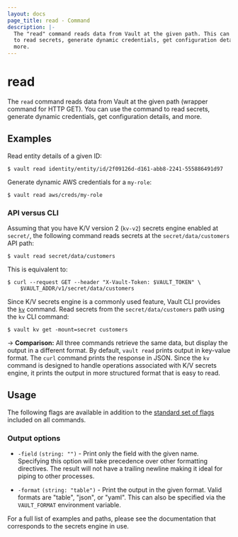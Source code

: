 ```yaml
---
layout: docs
page_title: read - Command
description: |-
  The "read" command reads data from Vault at the given path. This can be used
  to read secrets, generate dynamic credentials, get configuration details, and
  more.
---
```


# read

The `read` command reads data from Vault at the given path (wrapper command for
HTTP GET). You can use the command to read secrets, generate dynamic
credentials, get configuration details, and more.

## Examples

Read entity details of a given ID:

```shell-session
$ vault read identity/entity/id/2f09126d-d161-abb8-2241-555886491d97
```

Generate dynamic AWS credentials for a `my-role`:

```shell-session
$ vault read aws/creds/my-role
```

### API versus CLI

Assuming that you have K/V version 2 (`kv-v2`) secrets engine enabled at
`secret/`, the following command reads secrets at the `secret/data/customers`
API path:

```shell-session
$ vault read secret/data/customers
```

This is equivalent to:

```shell-session
$ curl --request GET --header "X-Vault-Token: $VAULT_TOKEN" \
    $VAULT_ADDR/v1/secret/data/customers
```

Since K/V secrets engine is a commonly used feature, Vault CLI provides the
[`kv`](/docs/commands/kv) command. Read secrets from the `secret/data/customers`
path using the `kv` CLI command:

```shell-session
$ vault kv get -mount=secret customers
```

-> **Comparison:** All three commands retrieve the same data, but display the
output in a different format. By default, `vault read` prints output in
key-value format. The `curl` command prints the response in JSON. Since the
`kv` command is designed to handle operations associated with K/V secrets
engine, it prints the output in more structured format that is easy to read.

## Usage

The following flags are available in addition to the [standard set of
flags](/docs/commands) included on all commands.

### Output options

- `-field` `(string: "")` - Print only the field with the given name. Specifying
  this option will take precedence over other formatting directives. The result
  will not have a trailing newline making it ideal for piping to other processes.

- `-format` `(string: "table")` - Print the output in the given format. Valid
  formats are "table", "json", or "yaml". This can also be specified via the
  `VAULT_FORMAT` environment variable.

For a full list of examples and paths, please see the documentation that
corresponds to the secrets engine in use.
